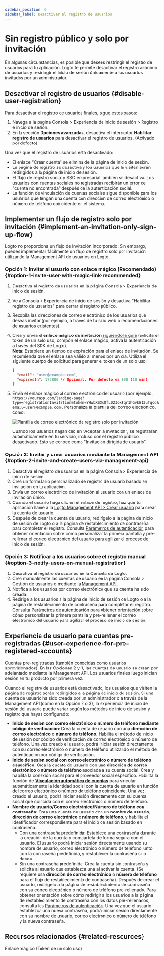 ```yaml
---
sidebar_position: 6
sidebar_label: Desactivar el registro de usuarios
---
```


# Sin registro público y solo por invitación

En algunas circunstancias, es posible que desees restringir el registro de usuarios para tu aplicación. Logto te permite desactivar el registro anónimo de usuarios y restringir el inicio de sesión únicamente a los usuarios invitados por un administrador.

## Desactivar el registro de usuarios \{#disable-user-registration}

Para desactivar el registro de usuarios finales, sigue estos pasos:

1. Navega a la página <CloudLink to="/sign-in-experience/sign-up-and-sign-in">Consola > Experiencia de inicio de sesión > Registro e inicio de sesión</CloudLink>.
2. En la sección **Opciones avanzadas**, desactiva el interruptor **Habilitar registro de usuarios** para desactivar el registro de usuarios. (Activado por defecto)

Una vez que el registro de usuarios está desactivado:

- El enlace "Crear cuenta" se elimina de la página de inicio de sesión.
- La página de registro se desactiva y los usuarios que la visiten serán redirigidos a la página de inicio de sesión.
- El flujo de registro social y SSO empresarial también se desactiva. Los usuarios con cuentas sociales no registradas recibirán un error de "cuenta no encontrada" después de la autenticación social.
- La función de vinculación de cuentas sociales sigue disponible para los usuarios que tengan una cuenta con dirección de correo electrónico o número de teléfono coincidente en el sistema.

## Implementar un flujo de registro solo por invitación \{#implement-an-invitation-only-sign-up-flow}

Logto no proporciona un flujo de invitación incorporado. Sin embargo, puedes implementar fácilmente un flujo de registro solo por invitación utilizando la Management API de usuarios en Logto.

### Opción 1: Invitar al usuario con enlace mágico (Recomendado) \{#option-1-invite-user-with-magic-link-recommended}

1. Desactiva el registro de usuarios en la página <CloudLink to="/sign-in-experience/sign-up-and-sign-in">Consola > Experiencia de inicio de sesión</CloudLink>.
2. Ve a <CloudLink to="/sign-in-experience/sign-up-and-sign-in">Consola > Experiencia de inicio de sesión</CloudLink> y desactiva "Habilitar registro de usuarios" para cerrar el registro público.
3. Recopila las direcciones de correo electrónico de los usuarios que deseas invitar (por ejemplo, a través de tu sitio web o recomendaciones de usuarios existentes).
4. Crea y envía el **enlace mágico de invitación** [siguiendo la guía](/end-user-flows/one-time-token#implementation-guide) (solicita el token de un solo uso, compón el enlace mágico, activa la autenticación a través del SDK de Logto).<br/>
   **Nota**: Establece un tiempo de expiración para el enlace de invitación. Se recomienda que el enlace sea válido al menos por un día. Utiliza el siguiente cuerpo de solicitud para generar el token de un solo uso:

   ```json
   {
     "email": "user@example.com",
     "expiresIn": 172800 // Opcional. Por defecto es 600 (10 min)
   }
   ```

5. Envía el enlace mágico al correo electrónico del usuario (por ejemplo, `https://yourapp.com/landing-page?type=registrationInvitation&token=YHwbXSXxQfL02IoxFqr1hGvkB13uTqcd&email=user@example.com`). Personaliza la plantilla del correo electrónico, como:

   <img
     src="/img/assets/invitation-only-registration-email-template.png"
     alt="Plantilla de correo electrónico de registro solo por invitación"
   />

   Cuando los usuarios hagan clic en "Aceptar la invitación", se registrarán automáticamente en tu servicio, incluso con el registro público desactivado. Esto se conoce como "Invitación dirigida de usuario".

### Opción 2: Invitar y crear usuarios mediante la Management API \{#option-2-invite-and-create-users-via-management-api}

1. Desactiva el registro de usuarios en la página <CloudLink to="/sign-in-experience/sign-up-and-sign-in">Consola > Experiencia de inicio de sesión</CloudLink>.
2. Crea un formulario personalizado de registro de usuario basado en invitación en tu aplicación.
3. Envía un correo electrónico de invitación al usuario con un enlace de invitación único.
4. Cuando el usuario haga clic en el enlace de registro, haz que tu aplicación llame a la [Logto Management API > Crear usuario](https://openapi.logto.io/operation/operation-createuser) para crear la cuenta de usuario.
5. Después de crear la cuenta de usuario, redirígelo a la página de inicio de sesión de Logto o a la página de restablecimiento de contraseña para completar el registro. Consulta [Parámetros de autenticación](/end-user-flows/authentication-parameters/) para obtener orientación sobre cómo personalizar la primera pantalla y pre-rellenar el correo electrónico del usuario para agilizar el proceso de inicio de sesión.

### Opción 3: Notificar a los usuarios sobre el registro manual \{#option-3-notify-users-on-manual-registration}

1. Desactiva el registro de usuarios en la Consola de Logto.
2. Crea manualmente las cuentas de usuario en la página <CloudLink to="/users">Consola > Gestión de usuarios</CloudLink> o mediante la [Management API](https://openapi.logto.io/operation/operation-createuser).
3. Notifica a los usuarios por correo electrónico que su cuenta ha sido creada.
4. Redirige a los usuarios a la página de inicio de sesión de Logto o a la página de restablecimiento de contraseña para completar el registro. Consulta [Parámetros de autenticación](/end-user-flows/authentication-parameters/) para obtener orientación sobre cómo personalizar la primera pantalla y pre-rellenar el correo electrónico del usuario para agilizar el proceso de inicio de sesión.

## Experiencia de usuario para cuentas pre-registradas \{#user-experience-for-pre-registered-accounts}

Cuentas pre-registradas (también conocidas como usuarios aprovisionados). En las Opciones 2 y 3, las cuentas de usuario se crean por adelantado mediante la Management API. Los usuarios finales luego inician sesión en tu producto por primera vez.

Cuando el registro de usuarios está desactivado, los usuarios que visiten la página de registro serán redirigidos a la página de inicio de sesión. Si una cuenta de usuario ha sido creada por un administrador o a través de la Management API (como en la Opción 2 o 3), la experiencia de inicio de sesión del usuario puede variar según los métodos de inicio de sesión y registro que hayas configurado:

- **Inicio de sesión con correo electrónico o número de teléfono mediante código de verificación**: Crea la cuenta de usuario con una **dirección de correo electrónico** o **número de teléfono**. Habilita el método de inicio de sesión por código de verificación de correo electrónico o número de teléfono. Una vez creado el usuario, podrá iniciar sesión directamente con su correo electrónico o número de teléfono utilizando el método de autenticación por código de verificación.
- **Inicio de sesión social con correo electrónico o número de teléfono específico**: Crea la cuenta de usuario con una **dirección de correo electrónico** o **número de teléfono** asociada a su cuenta social. Crea y habilita la conexión social para el proveedor social específico. Habilita la función de [**Vinculación automática de cuentas**](/end-user-flows/sign-up-and-sign-in/social-sign-in#account-linking) para vincular automáticamente la identidad social con la cuenta de usuario en función del correo electrónico o número de teléfono coincidente. Una vez creado el usuario, podrá iniciar sesión directamente con su cuenta social que coincida con el correo electrónico o número de teléfono.
- **Nombre de usuario/Correo electrónico/Número de teléfono con contraseña**: Crea una cuenta de usuario con un **nombre de usuario**, **dirección de correo electrónico** o **número de teléfono**, y habilita el identificador correspondiente para el inicio de sesión basado en contraseña.
  - Con una contraseña predefinida: Establece una contraseña durante la creación de la cuenta y compártela de forma segura con el usuario. El usuario podrá iniciar sesión directamente usando su nombre de usuario, correo electrónico o número de teléfono junto con la contraseña predefinida, y restablecer la contraseña si lo desea.
  - Sin una contraseña predefinida: Crea la cuenta sin contraseña y solicita al usuario que establezca una al activar la cuenta. (Se requiere una **dirección de correo electrónico** o **número de teléfono** para el flujo de restablecimiento de contraseña). Después de crear el usuario, redirígelo a la página de restablecimiento de contraseña con su correo electrónico o número de teléfono pre-rellenado. Para obtener orientación sobre cómo redirigir a los usuarios a la página de restablecimiento de contraseña con los datos pre-rellenados, consulta los [Parámetros de autenticación](/end-user-flows/authentication-parameters/). Una vez que el usuario establezca una nueva contraseña, podrá iniciar sesión directamente con su nombre de usuario, correo electrónico o número de teléfono y la nueva contraseña.

## Recursos relacionados \{#related-resources}

<Url href="/end-user-flows/one-time-token">Enlace mágico (Token de un solo uso)</Url>
